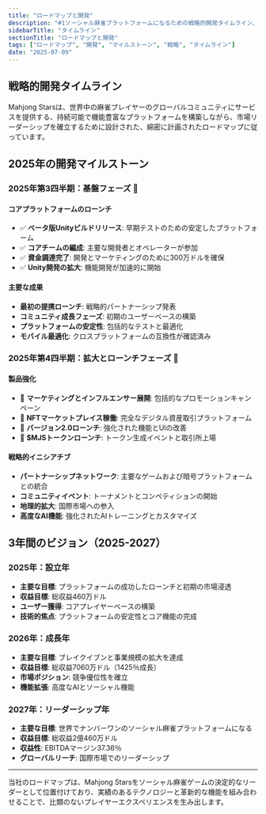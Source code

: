 ```yaml
---
title: "ロードマップと開発"
description: "#1ソーシャル麻雀プラットフォームになるための戦略的開発タイムライン、マイルストーン、3年間のビジョン"
sidebarTitle: "タイムライン"
sectionTitle: "ロードマップと開発"
tags: ["ロードマップ", "開発", "マイルストーン", "戦略", "タイムライン"]
date: "2025-07-09"
---
```


## 戦略的開発タイムライン

Mahjong Starsは、世界中の麻雀プレイヤーのグローバルコミュニティにサービスを提供する、持続可能で機能豊富なプラットフォームを構築しながら、市場リーダーシップを確立するために設計された、綿密に計画されたロードマップに従っています。

## 2025年の開発マイルストーン

### 2025年第3四半期：基盤フェーズ 🚀

#### コアプラットフォームのローンチ
- ✅ **ベータ版Unityビルドリリース**: 早期テストのための安定したプラットフォーム
- ✅ **コアチームの編成**: 主要な開発者とオペレーターが参加
- ✅ **資金調達完了**: 開発とマーケティングのために300万ドルを確保
- ✅ **Unity開発の拡大**: 機能開発が加速的に開始

#### 主要な成果
- **最初の提携ローンチ**: 戦略的パートナーシップ発表
- **コミュニティ成長フェーズ**: 初期のユーザーベースの構築
- **プラットフォームの安定性**: 包括的なテストと最適化
- **モバイル最適化**: クロスプラットフォームの互換性が確認済み

### 2025年第4四半期：拡大とローンチフェーズ 🌟

#### 製品強化
- 🎯 **マーケティングとインフルエンサー展開**: 包括的なプロモーションキャンペーン
- 🎯 **NFTマーケットプレイス稼働**: 完全なデジタル資産取引プラットフォーム
- 🎯 **バージョン2.0ローンチ**: 強化された機能とUIの改善
- 🎯 **$MJSトークンローンチ**: トークン生成イベントと取引所上場

#### 戦略的イニシアチブ
- **パートナーシップネットワーク**: 主要なゲームおよび暗号プラットフォームとの統合
- **コミュニティイベント**: トーナメントとコンペティションの開始
- **地理的拡大**: 国際市場への参入
- **高度なAI機能**: 強化されたAIトレーニングとカスタマイズ


## 3年間のビジョン（2025-2027）

### 2025年：設立年
- **主要な目標**: プラットフォームの成功したローンチと初期の市場浸透
- **収益目標**: 総収益460万ドル
- **ユーザー獲得**: コアプレイヤーベースの構築
- **技術的焦点**: プラットフォームの安定性とコア機能の完成

### 2026年：成長年
- **主要な目標**: ブレイクイブンと事業規模の拡大を達成
- **収益目標**: 総収益7060万ドル（1425％成長）
- **市場ポジション**: 競争優位性を確立
- **機能拡張**: 高度なAIとソーシャル機能

### 2027年：リーダーシップ年
- **主要な目標**: 世界でナンバーワンのソーシャル麻雀プラットフォームになる
- **収益目標**: 総収益2億460万ドル
- **収益性**: EBITDAマージン37.36％
- **グローバルリーチ**: 国際市場でのリーダーシップ


---

当社のロードマップは、Mahjong Starsをソーシャル麻雀ゲームの決定的なリーダーとして位置付けており、実績のあるテクノロジーと革新的な機能を組み合わせることで、比類のないプレイヤーエクスペリエンスを生み出します。
